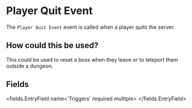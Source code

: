
# Player Quit Event 

The `Player Quit Event` event is called when a player quits the server.

## How could this be used?

This could be used to reset a boss when they leave or to teleport them outside a dungeon.


## Fields

<fields.EntryField name='Triggers' required multiple>
</fields.EntryField>
